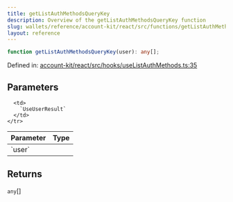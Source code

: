```yaml
---
title: getListAuthMethodsQueryKey
description: Overview of the getListAuthMethodsQueryKey function
slug: wallets/reference/account-kit/react/src/functions/getListAuthMethodsQueryKey
layout: reference
---
```


```ts
function getListAuthMethodsQueryKey(user): any[];
```

Defined in: [account-kit/react/src/hooks/useListAuthMethods.ts:35](https://github.com/alchemyplatform/aa-sdk/blob/e3c1a23e6e03f44bf2db3afddb97a91b175cba58/account-kit/react/src/hooks/useListAuthMethods.ts#L35)

## Parameters

<table>
  <thead>
    <tr>
      <th align="left">Parameter</th>
      <th align="left">Type</th>
    </tr>
  </thead>

  <tbody>
    <tr>
      <td>
        `user`
      </td>

      <td>
        `UseUserResult`
      </td>
    </tr>

  </tbody>
</table>

## Returns

`any`\[]

